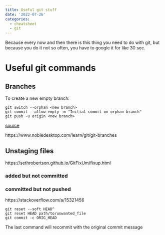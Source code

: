 ```yaml
---
title: Useful git stuff
date: '2022-07-26'
categories:
  - cheatsheet
  - git
---
```


Because every now and then there is this thing you need to do with git, but because you do it not so often, you have to google it for like 30 sec. 

# Useful git commands 

## Branches

To create a new empty branch: 

```
git switch --orphan <new branch>
git commit --allow-empty -m "Initial commit on orphan branch"
git push -u origin <new branch>
```

[source](https://stackoverflow.com/a/34100189)

https://www.nobledesktop.com/learn/git/git-branches 


## Unstaging files 

https://sethrobertson.github.io/GitFixUm/fixup.html 

### added but not committed 



### committed but not pushed 
https://stackoverflow.com/a/15321456 
```
git reset --soft HEAD^ 
git reset HEAD path/to/unwanted_file
git commit -c ORIG_HEAD 
```
The last command will recommit with the original commit message 


